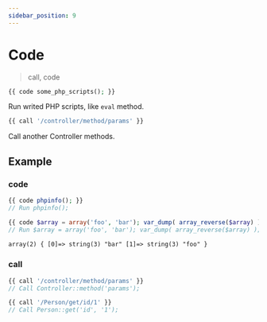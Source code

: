 ```yaml
---
sidebar_position: 9
---
```


# Code

> call, code

```php
{{ code some_php_scripts(); }}
```

Run writed PHP scripts, like `eval` method.

```php
{{ call '/controller/method/params' }}
```

Call another Controller methods.

## Example

### code

```php title="Template"
{{ code phpinfo(); }}
// Run phpinfo();
```

```php title="Template"
{{ code $array = array('foo', 'bar'); var_dump( array_reverse($array) ); }}
// Run $array = array('foo', 'bar'); var_dump( array_reverse($array) );
```

```html title="Output"
array(2) { [0]=> string(3) "bar" [1]=> string(3) "foo" }
```

### call

```php title="Template"
{{ call '/controller/method/params' }}
// Call Controller::method('params');

{{ call '/Person/get/id/1' }}
// Call Person::get('id', '1');
```

